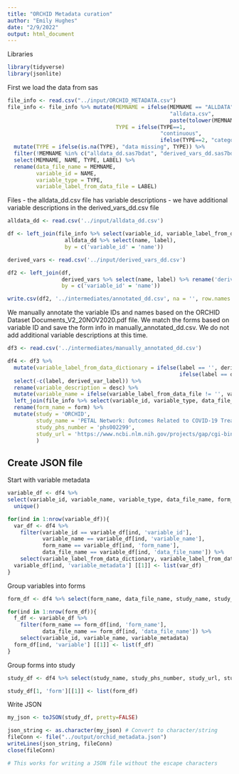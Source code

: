 ```yaml
---
title: "ORCHID Metadata curation"
author: "Emily Hughes"
date: "2/9/2022"
output: html_document
---
```


Libraries
```r
library(tidyverse)
library(jsonlite)
```

First we load the data from sas
```r
file_info <- read.csv("../input/ORCHID_METADATA.csv")
file_info <- file_info %>% mutate(MEMNAME = ifelse(MEMNAME == "ALLDATA", 
                                                   "alldata.csv", 
                                                   paste(tolower(MEMNAME), ".sas7bdat", sep='')),
                                  TYPE = ifelse(TYPE==1, 
                                                "continuous", 
                                                ifelse(TYPE==2, "categorical", "data missing"))) %>%
  mutate(TYPE = ifelse(is.na(TYPE), "data missing", TYPE)) %>%
  filter(!MEMNAME %in% c("alldata_dd.sas7bdat", "derived_vars_dd.sas7bdat")) %>% 
  select(MEMNAME, NAME, TYPE, LABEL) %>%
  rename(data_file_name = MEMNAME,
         variable_id = NAME,
         variable_type = TYPE,
         variable_label_from_data_file = LABEL)
```


Files
- the alldata_dd.csv file has variable descriptions
- we have additional variable descriptions in the derived_vars_dd.csv file
```r
alldata_dd <- read.csv('../input/alldata_dd.csv')

df <- left_join(file_info %>% select(variable_id, variable_label_from_data_file),
                  alldata_dd %>% select(name, label),
                  by = c('variable_id' = 'name'))

derived_vars <- read.csv('../input/derived_vars_dd.csv')

df2 <- left_join(df,
                 derived_vars %>% select(name, label) %>% rename('derived_var_label' = 'label'),
                 by = c('variable_id' = 'name'))

write.csv(df2, '../intermediates/annotated_dd.csv', na = '', row.names = FALSE)

```

We manually annotate the variable IDs and names based on the ORCHID Dataset Documents_V2_20NOV2020.pdf file.
We match the forms based on variable ID and save the form info in manually_annotated_dd.csv.
We do not add additional variable descriptions at this time.
```r
df3 <- read.csv('../intermediates/manually_annotated_dd.csv')

df4 <- df3 %>%
  mutate(variable_label_from_data_dictionary = ifelse(label == '', derived_var_label,
                                                      ifelse(label == derived_var_label, label, paste(label, derived_var_label)))) %>%
  select(-c(label, derived_var_label)) %>%
  rename(variable_description = desc) %>%
  mutate(variable_name = ifelse(variable_label_from_data_file != '', variable_label_from_data_file, variable_label_from_data_dictionary)) %>%
  left_join(file_info %>% select(variable_id, variable_type, data_file_name)) %>%
  rename(form_name = form) %>%
  mutate(study = 'ORCHID',
         study_name = 'PETAL Network: Outcomes Related to COVID-19 Treated With Hydroxychloroquine Among Inpatients With Symptomatic Disease (ORCHID) Trial',
         study_phs_number = 'phs002299',
         study_url = 'https://www.ncbi.nlm.nih.gov/projects/gap/cgi-bin/study.cgi?study_id=phs002299.v1.p1'
         )


```

## Create JSON file

Start with variable metadata
```r
variable_df <- df4 %>% 
select(variable_id, variable_name, variable_type, data_file_name, form_name, study_name, study_phs_number, study_url, study) %>%
  unique()

for(ind in 1:nrow(variable_df)){
  var_df <- df4 %>%
    filter(variable_id == variable_df[ind, 'variable_id'],
           variable_name == variable_df[ind, 'variable_name'],
           form_name == variable_df[ind, 'form_name'],
           data_file_name == variable_df[ind, 'data_file_name']) %>%
    select(variable_label_from_data_dictionary, variable_label_from_data_file, variable_description, variable_type)
  variable_df[ind, 'variable_metadata'] [[1]] <- list(var_df)
}

```

Group variables into forms
```r
form_df <- df4 %>% select(form_name, data_file_name, study_name, study_phs_number, study_url, study) %>% unique()

for(ind in 1:nrow(form_df)){
  f_df <- variable_df %>%
    filter(form_name == form_df[ind, 'form_name'],
           data_file_name == form_df[ind, 'data_file_name']) %>%
    select(variable_id, variable_name, variable_metadata)
  form_df[ind, 'variable'] [[1]] <- list(f_df)
}

```

Group forms into study
```r

study_df <- df4 %>% select(study_name, study_phs_number, study_url, study) %>% unique()

study_df[1, 'form'][[1]] <- list(form_df)

```

Write JSON

```r

my_json <- toJSON(study_df, pretty=FALSE)

json_string <- as.character(my_json) # Convert to character/string
fileConn <- file("../output/orchid_metadata.json")
writeLines(json_string, fileConn)
close(fileConn)

# This works for writing a JSON file without the escape characters
```









